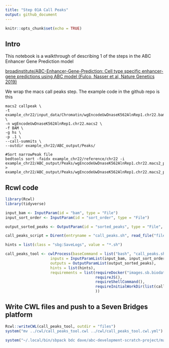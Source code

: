 ```yaml
---
title: "Step 01A Call Peaks"
output: github_document
---
```


```r
knitr::opts_chunk$set(echo = TRUE)
```

## Intro

This notebook is a walkthrough of describing 1 of the steps in the ABC Enhancer Gene Prediction model

[broadinstitute/ABC-Enhancer-Gene-Prediction: Cell type specific enhancer-gene predictions using ABC model (Fulco, Nasser et al, Nature Genetics 2019)](https://github.com/broadinstitute/ABC-Enhancer-Gene-Prediction)  

We wrap the macs call peaks step.  The example code in the github repo is this

```
macs2 callpeak \
-t example_chr22/input_data/Chromatin/wgEncodeUwDnaseK562AlnRep1.chr22.bam \
-n wgEncodeUwDnaseK562AlnRep1.chr22.macs2 \
-f BAM \
-g hs \
-p .1 \
--call-summits \
--outdir example_chr22/ABC_output/Peaks/ 

#Sort narrowPeak file
bedtools sort -faidx example_chr22/reference/chr22 -i example_chr22/ABC_output/Peaks/wgEncodeUwDnaseK562AlnRep1.chr22.macs2_peaks.narrowPeak > example_chr22/ABC_output/Peaks/wgEncodeUwDnaseK562AlnRep1.chr22.macs2_peaks.narrowPeak.sorted
```


## Rcwl code

```r
library(Rcwl)
library(tidyverse)

input_bam <- InputParam(id = "bam", type = "File")
input_sort_order <- InputParam(id = "sort_order", type = "File")

output_sorted_peaks <- OutputParam(id = "sorted_peaks", type = "File", glob = '*narrowPeak.sorted')

call_peaks_script = Dirent(entryname = "call_peaks.sh", read_file("files/step_01A_call_peaks.sh"), writable = FALSE)

hints = list(class = "sbg:SaveLogs", value = "*.sh")

call_peaks_tool <- cwlProcess(baseCommand = list("bash", "call_peaks.sh"),
                    inputs = InputParamList(input_bam, input_sort_order),
                    outputs = OutputParamList(output_sorted_peaks),
                    hints = list(hints),
                    requirements = list(requireDocker("images.sb.biodatacatalyst.nhlbi.nih.gov/andrewblair/cardiac-compendium:2023042401"), 
                                        requireJS(),
                                        requireShellCommand(),
                                        requireInitialWorkDir(list(call_peaks_script))
                                        ))

```

## Write CWL files and push to a Seven Bridges platform


```r


Rcwl::writeCWL(call_peaks_tool, outdir = "files")
system("mv ../cwl/call_peaks_tool.cwl ../cwl/call_peaks_tool.cwl.yml")

system("~/.local/bin/sbpack bdc dave/abc-development-scratch-project/macs2-call-peaks files/call_peaks_tool.cwl")

```

